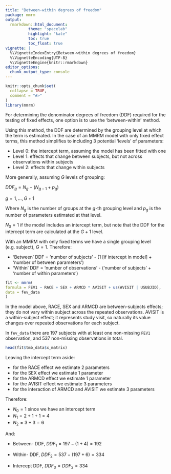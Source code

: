 ```yaml
---
title: "Between-within degrees of freedom"
package: mmrm
output:
  rmarkdown::html_document:
          theme: "spacelab"
          highlight: "kate"
          toc: true
          toc_float: true
vignette: |
  %\VignetteIndexEntry{Between-within degrees of freedom}
  %\VignetteEncoding{UTF-8}
  %\VignetteEngine{knitr::rmarkdown}
editor_options:
  chunk_output_type: console
---
```


```r
knitr::opts_chunk$set(
  collapse = TRUE,
  comment = "#>"
)
library(mmrm)
```

For determining the denominator degrees of freedom (DDF) required for the testing of fixed effects, one option is to use the 'between-within' method.

Using this method, the DDF are determined by the grouping level at which the term is estimated. In the case of an MMRM model with only fixed effect terms, this method simplifies to including 3 potential 'levels' of parameters:

* Level 0: the intercept term, assuming the model has been fitted with one
* Level 1: effects that change between subjects, but not across observations within subjects
* Level 2: effects that change within subjects

More generally, assuming $G$ levels of grouping:

$DDF_g=N_g-(N_{g-1}+p_g)$

$g=1, ..., G+1$

Where $N_g$ is the number of groups at the $g$-th grouping level and $p_g$ is the number of parameters estimated at that level.

$N_0=1$ if the model includes an intercept term, but note that the DDF for the intercept term are calculated at the $G+1$ level.

With an MMRM with only fixed terms we have a single grouping level (e.g. subject), $G=1$. Therefore:

* 'Between' DDF = 'number of subjects' - (1 [if intercept in model] + 'number of between parameters')
* 'Within' DDF = 'number of observations' - ('number of subjects' + 'number of within parameters')

```r

fit <- mmrm(
formula = FEV1 ~ RACE + SEX + ARMCD * AVISIT + us(AVISIT | USUBJID),
data = fev_data
)

```

In the model above, RACE, SEX and ARMCD are between-subjects effects; they do not vary within subject across the repeated observations. AVISIT is a within-subject effect; it represents study visit, so naturally its value changes over repeated observations for each subject.

In `fev_data` there are 197 subjects with at least one non-missing `FEV1` observation, and 537 non-missing observations in total.

```r

head(fit$tmb_data$x_matrix)

```

Leaving the intercept term aside:

* for the RACE effect we estimate 2 parameters
* for the SEX effect we estimate 1 parameter
* for the ARMCD effect we estimate 1 parameter
* for the AVISIT effect we estimate 3 parameters
* for the interaction of ARMCD and AVISIT we estimate 3 parameters

Therefore:

* $N_0=1$ since we have an intercept term
* $N_1=2+1+1=4$
* $N_2=3+3=6$

And:

* Between- DDF, $DDF_1=197-(1+4)=192$
* Within- DDF, $DDF_2=537-(197+6)=334$

* Intercept DDF, $DDF_0=DDF_2=334$